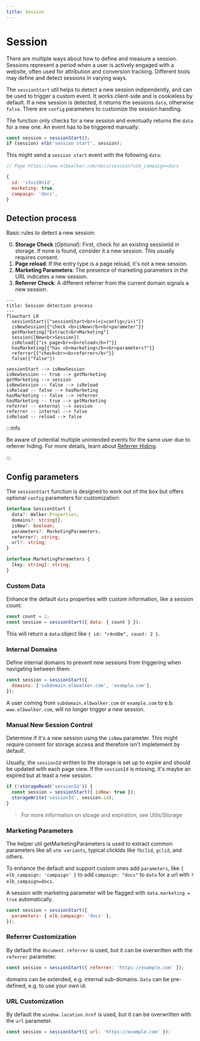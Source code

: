 ```yaml
---
title: Session
---
```



# Session

There are multiple ways about how to define and measure a session. Sessions
represent a period when a user is actively engaged with a website, often used
for attribution and conversion tracking. Different tools may define and detect
sessions in varying ways.

The `sessionStart` util helps to detect a new session indipendently, and can be
used to trigger a custom event. It works client-side and is cookieless by
default. If a new session is detected, it returns the sessions `data`, otherwise
`false`. There are `config` parameters to customize the session handling.

The function only checks for a new session and eventually returns the `data` for
a new one. An event has to be triggered manually:

```ts
const session = sessionStart();
if (session) elb('session start', session);
```

This might send a `session start` event with the following `data`:

```js
// Page https://www.elbwalker.com/docs/session?utm_campaign=docs

{
  id: 's3ss10n1d',
  marketing: true,
  campaign: 'docs',
}
```

## Detection process

Basic rules to detect a new session:

0. **Storage Check** (_Optional_): First, check for an existing sessionId in
   storage. If none is found, consider it a new session. This usually requires
   consent.
1. **Page reload**: If the entry type is a page reload, it's not a new session.
2. **Marketing Parameters**: The presence of marketing parameters in the URL
   indicates a new session.
3. **Referrer Check**: A different referrer from the current domain signals a
   new session.

```mermaid
---
title: Session detection process
---
flowchart LR
  sessionStart(["sessionStart<br>(<i>config</i>)"])
  isNewSession{{"check <b>isNew</b><br>parameter"}}
  getMarketing["Extract<br>Marketing"]
  session([New<br>Session])
  isReload{{"is page<br><b>reload</b>?"}}
  hasMarketing{{"has <b>marketing</b><br>parameters?"}}
  referrer{{"check<br><b>referrer</b>"}}
  false(["false"])

sessionStart --> isNewSession
isNewSession -- true --> getMarketing
getMarketing --> session
isNewSession -- false --> isReload
isReload -- false --> hasMarketing
hasMarketing -- false --> referrer
hasMarketing -- true --> getMarketing
referrer -- external --> session
referrer -- internal --> false
isReload -- reload --> false
```

:::info

Be aware of potential multiple unintended events for the same user due to
referrer hiding. For more details, learn about
[Referrer Hiding](https://en.wikipedia.org/wiki/HTTP_referer#Referrer_hiding).

:::

## Config parameters

The `sessionStart` function is designed to work out of the box but offers
optional `config` parameters for customization:

```ts
interface SessionStart {
  data?: Walker.Properties;
  domains?: string[];
  isNew?: boolean;
  parameters?: MarketingParameters;
  referrer?: string;
  url?: string;
}

interface MarketingParameters {
  [key: string]: string;
}
```

### Custom Data

Enhance the default `data` properties with custom information, like a session
count:

```js
const count = 2;
const session = sessionStart({ data: { count } });
```

This will return a `data` object like `{ id: "r4nd0m", count: 2 }`.

### Internal Domains

Define internal domains to prevent new sessions from triggering when navigating
between them:

```js
const session = sessionStart({
  domains: ['subdomain.elbwalker.com', 'example.com'],
});
```

A user coming from `subdomain.elbwalker.com` or `example.com` to e.b.
`www.elbwalker.com`, will no longer trigger a new session.

### Manual New Session Control

Determine if it's a new session using the `isNew` parameter. This might require
consent for storage access and therefore isn't impletement by default.

Usually, the `sessionId` written to the storage is set up to expire and should
be updated with each page view. If the `sessionId` is missing, it's maybe an
expired but at least a new session.

```js
if (!storageRead('sessionId')) {
  const session = sessionStart({ isNew: true });
  storageWrite('sessionId', session.id);
}
```

> For more information on stoage and expiration, see <Link to="storage">
> Utils/Storage </Link>

### Marketing Parameters

The helper util <Link to="helper#getmarketingparameters">
getMarketingParameters</Link> is used to extract common parameters like all
`utm variants`, typical clickIds like `fbclid`, `gclid`, and others.

To enhance the default and support custom ones add `parameters`, like
`{ elb_campaign: 'campaign' }` to add `campaign: "docs"` to `data` for a url
with `?elb_campaign=docs`.

A session with marketing parameter will be flagged with `data.marketing = true`
automatically.

```js
const session = sessionStart({
  parameters: { elb_campaign: 'docs' },
});
```

### Referrer Customization

By default the `document.referrer` is used, but it can be overwritten with the
`referrer` parameter.

```js
const session = sessionStart({ referrer: 'https://example.com' });
```

domains can be extended, e.g. internal sub-domains. `Data` can be pre-defined,
e.g. to use your own id.

### URL Customization

By default the `window.location.href` is used, but it can be overwritten with
the `url` parameter.

```js
const session = sessionStart({ url: 'https://example.com' });
```
